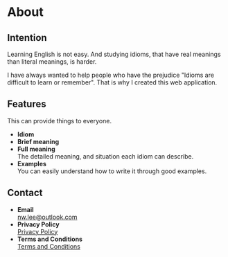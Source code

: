 # About

## Intention

Learning English is not easy. And studying idioms, that have real meanings than literal meanings, is harder.

I have always wanted to help people who have the prejudice "Idioms are difficult to learn or remember". That is why I created this web application.

## Features

This can provide things to everyone.

- **Idiom**
- **Brief meaning**
- **Full meaning**  
  The detailed meaning, and situation each idiom can describe.
- **Examples**  
  You can easily understand how to write it through good examples.

## Contact

- **Email**  
  [nw.lee@outlook.com](mailto:nw.lee@outlook.com)
- **Privacy Policy**  
  [Privacy Policy](https://useidioms.com/privacy-policy)
- **Terms and Conditions**  
  [Terms and Conditions](https://useidioms.com/terms-and-conditions)
